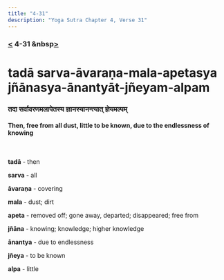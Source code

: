 ```yaml
---
title: "4-31"
description: "Yoga Sutra Chapter 4, Verse 31"
---
```


### [<](/Chapter-4/4-30/) 4-31 &nbsp[>](/Chapter-4/4-32/)

# tadā sarva-āvaraṇa-mala-apetasya jñānasya-ānantyāt-jñeyam-alpam

### तदा सर्वावरणमलापेतस्य ज्ञानस्यानन्त्यात् ज्ञेयमल्पम्

#### Then, free from all dust, little to be known, due to the endlessness of knowing

<br />

**tadā** - then

**sarva** - all

**āvaraṇa** - covering

**mala** - dust; dirt

**apeta** - removed off; gone away, departed; disappeared; free from

**jñāna** - knowing; knowledge; higher knowledge

**ānantya** - due to endlessness

**jñeya** - to be known

**alpa** - little

<br />
